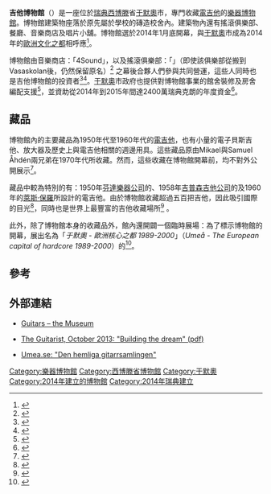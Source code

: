 {{coord|63|49|38|N|20|16|5|E|display=title|type:landmark}}

{{Infobox museum
| name                = 吉他博物館
| native_name         = 
| native_name_lang    = 
| image               = Guitars-TheMuseum-2014-03-29.jpg
| imagesize           = 240
| caption             = 2014年3月的吉他博物館
| alt                 = 
| map_type            = 
| map_relief          = 
| map_size            =
| map_caption         = 
| latitude            = 
| longitude           = 
| coordinates_type    = 
| coordinates_region  = 
| coordinates_display = 
| coordinates_format  = 
| coordinates         = 
| established         = {{Start date|2014|||df=y}}
| dissolved           = <!-- {{End date|YYYY|MM|DD|df=y}} -->
| location            = [[瑞典|瑞典]][[西博滕|西博滕]]省[[于默奧|于默奧]]市
| type                = 音樂博物館
| accreditation       = 
| key_holdings        = 
| collections         = 
| collection_size     = 
| visitors            = 
| director            = {{tsl|sv|Jonas Svedin|喬那斯·史凡丁}}
| president           = 
| curator             = 
| owner               =
| publictransit       = 
| car_park            = 
| network             = 
| website             = {{URL|guitarsthemuseum.com|Guitars – the Museum}} 
}}

'''吉他博物館'''（{{lang-en|Guitars – the Museum}}）是一座位於[[瑞典|瑞典]][[西博滕|西博滕]]省[[于默奧|于默奧]]市，專門收藏[[電吉他|電吉他]]的[[樂器|樂器]][[博物館|博物館]]。博物館建築物座落於原先屬於{{tsl|en|Vasaskolan, Umeå|Vasaskolan}}學校的磚造校舍內。建築物內還有搖滾俱樂部、餐廳、音樂商店及唱片小舖。博物館選於2014年1月底開幕，與[[于默奧|于默奧]]市成為2014年的[[歐洲文化之都|歐洲文化之都]]相呼應<ref>{{cite web|title=Umeå2014 - European Capital of Culture|url=http://umea2014.se/en/|accessdate=2014-04-12|language=en|archive-url=https://web.archive.org/web/20171021210311/http://umea2014.se/en/|archive-date=2017-10-21|dead-url=yes}}</ref>。

博物館由音樂商店：「4Sound」，以及搖滾俱樂部：「{{tsl|en|Scharinska}}」（即使該俱樂部從{{tsl|en|Scharinska villan|Scharinska villan}}搬到Vasaskolan後，仍然保留原名）<ref>{{cite web |url=http://www.svt.se/nyheter/regionalt/vasterbottensnytt/scharinska-flyttar |title=Nöjespalatset Scharinska flyttar |publisher=[[SVT|SVT]] |accessdate=2014-03-14 |language=sv |deadurl=yes |archiveurl=https://web.archive.org/web/20140322001745/http://www.svt.se/nyheter/regionalt/vasterbottensnytt/scharinska-flyttar |archivedate=2014-03-22 }}</ref> 之幕後合夥人們參與共同營運，這些人同時也是吉他博物館的投資者<ref>{{cite web |url=http://umea2014.se/2013/08/gitarrmuseet-skruvar-upp-volymen/ |date=2013-08-29 |title=Gitarrmuseet skruvar upp volymen |publisher=Umea2014.se |accessdate=2014-03-22 |language=sv |archive-url=https://web.archive.org/web/20140323003125/http://umea2014.se/2013/08/gitarrmuseet-skruvar-upp-volymen/ |archive-date=2014-03-23 |dead-url=yes }}</ref><ref>{{cite web |url=http://www.guitarsthemuseum.com/static/sv/88/ |title=Guitars - the Museum, webbsida |accessdate=2014-03-14 |language=sv |archive-date=2014-04-13 |archive-url=https://web.archive.org/web/20140413072922/http://www.guitarsthemuseum.com/static/sv/88/ |dead-url=no }}</ref>。[[于默奧|于默奧]]市政府也提供對博物館事業的館舍裝修及房舍編配支援<ref>{{cite web |url=https://www.mynewsdesk.com/se/umea/pressreleases/18-milj-kr-foer-musik-i-vasaskolan-850091 |title=18 milj kr för musik i Vasaskolan |publisher=Umeå kommun |date=2013-03-25 |accessdate=2014-03-22 |language=sv |archive-date=2014-03-23 |archive-url=https://web.archive.org/web/20140323033028/http://www.mynewsdesk.com/se/umea/pressreleases/18-milj-kr-foer-musik-i-vasaskolan-850091 |dead-url=no }}</ref>，並資助從2014年到2015年間達2400萬瑞典克朗的年度資金<ref>{{cite web |url=http://umea2014.se/2012/12/gitarrmuseum-blir-ett-unikt-besoksmal-i-umea/ |title=Gitarrmuseum blir ett unikt besöksmål i Umeå |publisher=Umeå2014.se |date=2012-12-19 |accessdate=2014-03-22 |language=sv |archive-url=https://web.archive.org/web/20140323002159/http://umea2014.se/2012/12/gitarrmuseum-blir-ett-unikt-besoksmal-i-umea/ |archive-date=2014-03-23 |dead-url=yes }}</ref>。

== 藏品 ==
博物館內的主要藏品為1950年代至1960年代的[[電吉他|電吉他]]，也有小量的電子貝斯吉他、放大器及歷史上與電吉他相關的週邊用具。這些藏品原由Mikael與Samuel Åhdén兩兄弟在1970年代所收藏。然而，這些收藏在博物館開幕前，均不對外公開展示<ref>{{cite web |url=http://www.umea.se/arkiv/profilnyheter/profilartiklar/denhemligagitarrsamlingen.5.1a5fea8a1437b3e6e52caa2.html |title=Den hemliga gitarrsamlingen |publisher=Umea.se |language=sv |accessdate=2014-03-21 |archive-date=2014-03-22 |archive-url=https://web.archive.org/web/20140322013821/http://www.umea.se/arkiv/profilnyheter/profilartiklar/denhemligagitarrsamlingen.5.1a5fea8a1437b3e6e52caa2.html |dead-url=yes }}</ref>。

藏品中較為特別的有：1950年[[芬達樂器公司|芬達樂器公司]]的{{tsl|en|Fender Broadcaster|芬達廣播者}}、1958年[[吉普森吉他公司|吉普森吉他公司]]的{{tsl|en|Gibson Flying V|吉普森飛行者 V}}及1960年的[[萊斯·保羅|萊斯·保羅]]所設計的電吉他。由於博物館收藏超過五百把吉他，因此吸引國際的目光<ref>{{cite web |url=http://highlife.ba.com/News-And-Blogs/Culture-Blog/Guitars-The-Museum-opens-Sweden.html |title=Guitars - The Museum opens in Sweden |publisher=British Airways |accessdate=2014-03-21 |archive-date=2014-03-22 |archive-url=https://web.archive.org/web/20140322002000/http://highlife.ba.com/News-And-Blogs/Culture-Blog/Guitars-The-Museum-opens-Sweden.html |dead-url=yes }}</ref>，同時也是世界上最豐富的吉他收藏場所<ref>{{cite web |url=http://www.esquire.co.uk/culture/article/4936/worlds-largest-guitar-museum-opens/ |title=Worlds largest guitar museum |publisher=Esquire |accessdate=2014-03-14 |deadurl=yes |archiveurl=https://web.archive.org/web/20140322001613/http://www.esquire.co.uk/culture/article/4936/worlds-largest-guitar-museum-opens/ |archivedate=2014-03-22 }}</ref> 。

此外，除了博物館本身的收藏品外，館內還開闢一個臨時展場：為了標示博物館的開幕，展出名為「''于默奧 - 歐洲核心之都 1989-2000''」（''Umeå - The European capital of hardcore 1989-2000''）的{{tsl|sv|Folkrörelsearkivet i Västerbotten|西博滕群眾運動檔案}}<ref>{{cite web |url=http://www.vk.se/plus/1106786/umeas-hardcore-tar-plats-pa-museum |publisher=Västerbottens Kuriren |title=Umeås Hardcore tar plats på museum |language=sv |accessdate=2014-03-21 |archive-date=2014-03-22 |archive-url=https://web.archive.org/web/20140322013338/http://www.vk.se/plus/1106786/umeas-hardcore-tar-plats-pa-museum |dead-url=no }}</ref>。

== 參考 ==
{{Reflist}}

== 外部連結 ==
* {{en}}[http://www.guitarsthemuseum.com Guitars – the Museum]{{Wayback|url=http://www.guitarsthemuseum.com/ |date=20140411203637 }}
* {{en}}[http://www.guitarsthemuseum.com/static/sv/88/ The Guitarist, October 2013: "Building the dream" (pdf)]{{Wayback|url=http://www.guitarsthemuseum.com/static/sv/88/ |date=20140413072922 }}
* {{sv}}[https://web.archive.org/web/20140323003818/http://www.umea.se/arkiv/profilnyheter/profilartiklar/denhemligagitarrsamlingen Umea.se: "Den hemliga gitarrsamlingen"] 

{{DEFAULTSORT:Guitars – the Museum}}
[[Category:樂器博物館|Category:樂器博物館]]
[[Category:西博滕省博物館|Category:西博滕省博物館]]
[[Category:于默奧|Category:于默奧]]
[[Category:2014年建立的博物館|Category:2014年建立的博物館]]
[[Category:2014年瑞典建立|Category:2014年瑞典建立]]